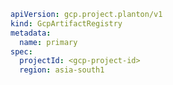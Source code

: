 ```yaml
apiVersion: gcp.project.planton/v1
kind: GcpArtifactRegistry
metadata:
  name: primary
spec:
  projectId: <gcp-project-id>
  region: asia-south1
```
